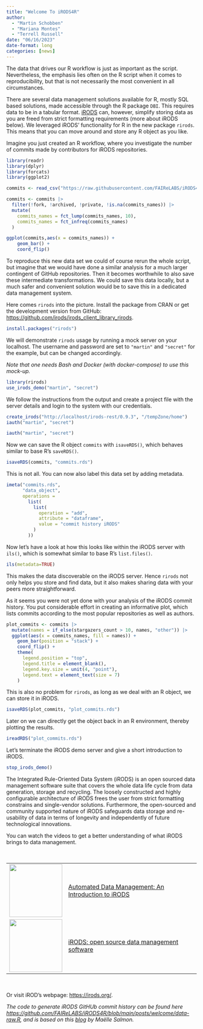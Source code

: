 ```yaml
---
title: "Welcome To iRODS4R"
author: 
  - "Martin Schobben"
  - "Mariana Montes"
  - "Terrell Russell"
date: "06/16/2023"
date-format: long
categories: [news]
---
```


The data that drives our R workflow is just as important as the script. Nevertheless, the emphasis lies often on the R script when it comes to reproducibility, but that is not necessarily the most convenient in all circumstances.

There are several data management solutions available for R, mostly SQL based solutions, made accessible through the R package `DBI`. This requires data to be in a tabular format. [iRODS](https://irods.org/) can, however, simplify storing data as you are freed from strict formatting requirements (more about iRODS below). We leveraged iRODS' functionality for R in the new package `rirods`. This means that you can move around and store any R object as you like.

Imagine you just created an R workflow, where you investigate the number of commits made by contributors for iRODS repositories.

```r
library(readr)
library(dplyr)
library(forcats)
library(ggplot2)

commits <- read_csv("https://raw.githubusercontent.com/FAIReLABS/iRODS4R/main/posts/welcome/data/irods_commits.csv")

commits <- commits |> 
  filter(!fork, !archived, !private, !is.na(commits_names)) |> 
  mutate(
    commits_names = fct_lump(commits_names, 10),
    commits_names = fct_infreq(commits_names)
  )

ggplot(commits,aes(x = commits_names)) + 
    geom_bar() + 
    coord_flip()
```

To reproduce this new data set we could of course rerun the whole script, but imagine that we would have done a similar analysis for a much larger contingent of GitHub repositories. Then it becomes worthwhile to also save these intermediate transformations. We could save this data locally, but a much safer and convenient solution would be to save this in a dedicated data management system.

Here comes `rirods` into the picture. Install the package from CRAN or get the development version from GitHub: [https://github.com/irods/irods_client_library_rirods](https://github.com/irods/irods_client_library_rirods).

```r
install.packages("rirods")
```

We will demonstrate `rirods` usage by running a mock server on your localhost. The username and password are set to `"martin"` and `"secret"` for the example, but can be changed accordingly.

*Note that one needs Bash and Docker (with docker-compose) to use this mock-up.*

```r
library(rirods)
use_irods_demo("martin", "secret")
```

We follow the instructions from the output and create a project file with the server details and login to the system with our credentials.

```r
create_irods("http://localhost/irods-rest/0.9.3", "/tempZone/home")
iauth("martin", "secret")
```

```r
iauth("martin", "secret")
```

Now we can save the R object `commits` with `isaveRDS()`, which behaves similar to base R's `saveRDS()`.

```r
isaveRDS(commits, "commits.rds")
```

This is not all. You can now also label this data set by adding metadata.

```r
imeta("commits.rds",
      "data_object",
      operations =
        list(
          list(
            operation = "add",
            attribute = "dataframe",
            value = "commit history iRODS"
          )
        ))
```

Now let's have a look at how this looks like within the iRODS server with `ils()`, which is somewhat similar to base R's `list.files()`.

```r
ils(metadata=TRUE)
```

This makes the data discoverable on the iRODS server. Hence `rirods` not only helps you store and find data, but it also makes sharing data with your peers more straightforward.

As it seems you were not yet done with your analysis of the iRODS commit history. You put considerable effort in creating an informative plot, which lists commits according to the most popular repositories as well as authors. 

```r
plot_commits <- commits |>
  mutate(names = if_else(stargazers_count > 10, names, "other")) |>
  ggplot(aes(x = commits_names, fill = names)) +
    geom_bar(position = "stack") +
    coord_flip() +
    theme(
      legend.position = "top",
      legend.title = element_blank(),
      legend.key.size = unit(4, "point"),
      legend.text = element_text(size = 7)
    )
```

This is also no problem for `rirods`, as long as we deal with an R object, we can store it in iRODS.

```r
isaveRDS(plot_commits, "plot_commits.rds")
```

Later on we can directly get the object back in an R environment, thereby plotting the results.

```r
ireadRDS("plot_commits.rds")
```

Let's terminate the iRODS demo server and give a short introduction to iRODS. 

```r
stop_irods_demo()
```


The Integrated Rule-Oriented Data System (iRODS) is an open sourced data management software suite that covers the whole data life cycle from data generation, storage and recycling. The loosely constructed and highly configurable architecture of iRODS frees the user from strict formatting constrains and single-vendor solutions. Furthermore, the open-sourced and community supported nature of iRODS safeguards data storage and re-usability of data in terms of longevity and independently of future technological innovations.

You can watch the videos to get a better understanding of what iRODS brings to data management.

<br/>

<table>

<!-- YOUTUBE-VIDEOS-LIST:START -->

<tr><td><a href="https://www.youtube.com/watch?v=_5eVd3NJ5BU"><img width="140px" src="https://i.ytimg.com/vi/_5eVd3NJ5BU/hq720.jpg?sqp=-oaymwEcCOgCEMoBSFXyq4qpAw4IARUAAIhCGAFwAcABBg==&rs=AOn4CLCu9GhWfZerHePF12TKlhUORzp8KQ"></a></td>
<td><a href="https://www.youtube.com/watch?v=_5eVd3NJ5BU"> Automated Data Management: An Introduction to iRODS </a><br/></td></tr>

<tr><td><a href="https://www.youtube.com/watch?v=05MqDxq9DJ8"><img width="140px" src="https://i.ytimg.com/vi/05MqDxq9DJ8/hq720.jpg?sqp=-oaymwEcCOgCEMoBSFXyq4qpAw4IARUAAIhCGAFwAcABBg==&rs=AOn4CLApTGdSkvAHui9KlTJawF9J2VQWsA"></a></td><td><a href="https://www.youtube.com/watch?v=05MqDxq9DJ8"> iRODS: open source data management software </a><br/></td></tr>

<!-- YOUTUBE-VIDEOS-LIST:END -->


</table>

<br/>

Or visit iROD's webpage: [https://irods.org/](https://irods.org/).

*The code to generate iRODS GitHUb commit history can be found here [https://github.com/FAIReLABS/iRODS4R/blob/main/posts/welcome/data-raw.R](https://github.com/FAIReLABS/iRODS4R/blob/main/posts/welcome/data-raw.R), and is based on this [blog](https://masalmon.eu/2017/02/21/firstcommit/) by Maëlle Salmon.*

